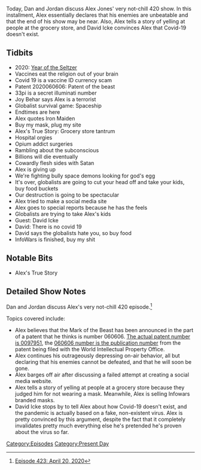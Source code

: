 {{DEFAULTSORT:
    #_EPISODE_0423:April 20, 2020
}}{{Episode
    | title           = April 20, 2020
    | caption         = Listen to this episode on [https://knowledgefight.libsyn.com/423-april-20-2020 Libsyn] [https://open.spotify.com/episode/5SG6StKKXAdpbvEVQgD36P Spotify]
    | episodeNumber   = 423
    | length          = 01:18:50
    | airDate         = April 22, 2020
    | coverageDate    = April 20, 2020
    | episodeType     = [[:Category:Present Day|Present Day]]
    | appearance      = [[Joy Behar]], [[David Icke]]
    | beverage        = Aha Black Cherry Coffee
    | oocDrop         = Black Market Hair cut
    | previousEpisode = [[422: April 17, 2020]]
    | nextEpisode     = [[424: April 21-22, 2020]]
}}

{{Stub}}

Today, Dan and Jordan discuss Alex Jones' very not-chill 420 show. In this installment, Alex essentially declares that his enemies are unbeatable and that the end of his show may be near. Also, Alex tells a story of yelling at people at the grocery store, and David Icke convinces Alex that Covid-19 doesn't exist.

==Tidbits==

*2020: [[The Year of the Seltzer|Year of the Seltzer]]
*Vaccines eat the religion out of your brain
*Covid 19 is a vaccine ID currency scam
*Patent 2020060606: Patent of the beast
*33pi is a secret illuminati number
*Joy Behar says Alex is a terrorist
*Globalist survival game: Spaceship
*Endtimes are here
*Alex quotes Iron Maiden
*Buy my mask, plug my site
*Alex's True Story: Grocery store tantrum
*Hospital orgies
*Opium addict surgeries
*Rambling about the subconscious
*Billions will die eventually
*Cowardly flesh sides with Satan
*Alex is giving up
*We're fighting bully space demons looking for god's egg
*It's over, globalists are going to cut your head off and take your kids, buy food buckets
*Our destruction is going to be spectacular
*Alex tried to make a social media site
*Alex goes to special reports because he has the feels
*Globalists are trying to take Alex's kids
*Guest: David Icke
*David: There is no covid 19
*David says the globalists hate you, so buy food
*InfoWars is finished, buy my shit

==Notable Bits==

*Alex's True Story

==Detailed Show Notes==

Dan and Jordan discuss Alex's very not-chill 420 episode.<ref>[https://knowledgefight.com/research/2020/4/21/episode-423-april-20-2020 Episode 423: April 20, 2020]</ref>

Topics covered include:

*Alex believes that the Mark of the Beast has been announced in the part of a patent that he thinks is number 060606. [http://appft.uspto.gov/netacgi/nph-Parser?OS=dustin%20AND%20abramson&RS=dustin%20AND%20abramson&Sect1=PTO2&Sect2=HITOFF&co1=AND&d=PG01&f=G&l=50&p=1&r=1&s1=dustin&s2=abramson&u=%2Fnetahtml%2FPTO%2Fsearch-bool.html The actual patent number is 0097951], the [https://patentscope.wipo.int/search/en/detail.jsf?docId=WO2020060606 060606 number is the publication number] from the patent being filed with the World Intellectual Property Office.
*Alex continues his outrageously depressing on-air behavior, all but declaring that his enemies cannot be defeated, and that he will soon be gone.
*Alex barges off air after discussing a failed attempt at creating a social media website.
*Alex tells a story of yelling at people at a grocery store because they judged him for not wearing a mask. Meanwhile, Alex is selling Infowars branded masks.
*David Icke stops by to tell Alex about how Covid-19 doesn't exist, and the pandemic is actually based on a fake, non-existent virus. Alex is pretty convinced by this argument, despite the fact that it completely invalidates pretty much everything else he's pretended he's proven about the virus so far.

[[Category:Episodes]]
[[Category:Present Day]]
